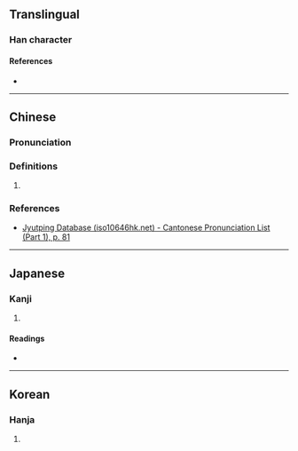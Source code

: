 {{character info}}
==Translingual==

===Han character===
{{Han char|rn=30|rad=口|as=09|sn=12|four=|canj=RBME|ids=⿰口爰}}

====References====
* {{Han ref|kx=0199.020|dkj=03954|dj=0420.260|hdz=10657.070|uh=559B|ud=21915}}

----

==Chinese==

===Pronunciation===
{{zh-pron
|m=huàn
|c=wun6
|cat=
}}

===Definitions===
{{zh-hanzi}}

# {{rfdef|zh|sort=口09}}

===References===
* [http://www.iso10646hk.net/jp/document/download.jsp Jyutping Database (iso10646hk.net) - Cantonese Pronunciation List (Part 1), p. 81]

----

==Japanese==

===Kanji===
{{ja-kanji|grade=|rs=口09}}

# {{rfdef|ja|sort=口09}}

====Readings====
* {{ja-readings|on=[[かん]] (kan), [[けん]] (ken), [[えん]] (en), [[おん]] (on), [[かい]] (kai), [[け]] (ke), [[か]] (ka), [[わ]] (wa)|kun=[[いきどおる]] (ikidooru), [[うれえる]] (ureeru)}}

----

==Korean==

===Hanja===
{{ko-hanja|hangeul=환|rv=hwan|mr=hwan}}

# {{rfdef|ko|sort=口09}}